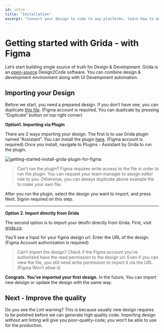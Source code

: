 ```yaml
---
id: intro
title: "Installation"
excerpt: "Convert your design to code to any platforms, learn how to make design work with Grida."
---
```


# Getting started with Grida - with Figma

Let’s start building single source of truth for Design & Development. Grida is an [open-source](https://github.com/gridaco) Design2Code software. You can combine design & development environment along with UI Development automation.

## Importing your Design

Before we start, you need a prepared design. If you don’t have one, you can duplicate [this file](https://www.figma.com/community/file/1017001872116348231/Grida-starter-kit). (Figma account is required, You can duplicate by pressing “Duplicate” button on top right corner)

**Option1. Importing via Plugin**

There are 2 ways importing your design. The first is to use Grida plugin named “Assistant”. You can install the plugin [here](https://www.figma.com/community/plugin/896445082033423994). (Figma account is required)
Once you install, navigate to Plugins - Assistant by Grida to run the plugin.

![getting-started-install-grida-plugin-for-figma](https://docs-artworks.s3.us-west-1.amazonaws.com/getting-started-install-grida-plugin-for-figma.gif)

> Can’t run the plugin? Figma requires write access to the file in order to run the plugin. You can request your team manager to assign editor role to you. Otherwise, you can always duplicate above example file to make your own file.

After you run the plugin, select the design you want to import, and press Next. Signin required on this step.

---

**Option 2. Import directly from Grida**

The second option is to import your desifn directly from Grida. First, visit [grida.co](https://grida.co).

You’ll see a Input for your figma design url. Enter the URL of the design.
(Figma Account authorization is required)

> Can’t import the design? Check if the Figma account you’ve authorized have the read permission to the design url. Even if you can view the file, you still need write permission to import it via the URL. (Figma Won’t allow it)

**Congrats. You’ve imported your first design.**
In the future, You can import new deisign or update the design with the same way.

## Next - Improve the quality

Do you see the Lint warning? This is because usually new design requires to be polished before we can generate high quality code. Importing design without ant linting will give you poor-quality-code; you won’t be able to use for the production.
